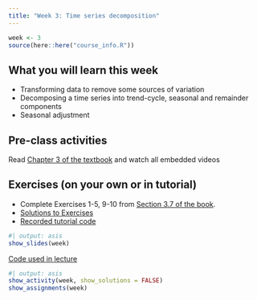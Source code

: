 ```yaml
---
title: "Week 3: Time series decomposition"
---
```


```r
week <- 3
source(here::here("course_info.R"))
```

## What you will learn this week

* Transforming data to remove some sources of variation
* Decomposing a time series into trend-cycle, seasonal and remainder components
* Seasonal adjustment

## Pre-class activities

Read [Chapter 3 of the textbook](https://otexts.com/fpp3/decomposition.html) and watch all embedded videos

## Exercises (on your own or in tutorial)

* Complete Exercises 1-5, 9-10 from [Section 3.7 of the book](https://otexts.com/fpp3/decomposition-exercises.html).
* [Solutions to Exercises](ex3-sol.qmd)
* [Recorded tutorial code](tutorial_code.R)


```r
#| output: asis
show_slides(week)
```

[Code used in lecture](lecture3.R)

```r
#| output: asis
show_activity(week, show_solutions = FALSE)
show_assignments(week)
```

